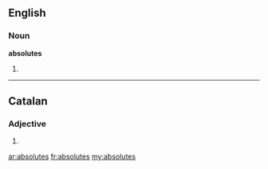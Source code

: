 ==English==

===Noun===
'''absolutes'''

# {{plural of|[[absolute]]}}

----

==Catalan==
===Adjective===
{{ca-adj-form|f|p}}
#{{ca-feminine plural of|absolut}}

[[ar:absolutes]]
[[fr:absolutes]]
[[my:absolutes]]